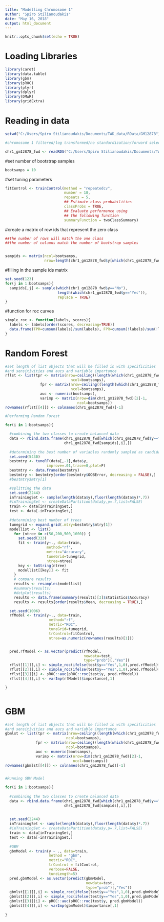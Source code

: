 ```yaml
---
title: "Modelling Chromosome 1"
author: "Spiro Stilianoudakis"
date: "May 16, 2018"
output: html_document
---
```


```r
knitr::opts_chunk$set(echo = TRUE)
```

# Loading Libraries

```r

library(caret)
library(data.table)
library(gbm)
library(pROC)
library(plyr)
library(dplyr)
library(DMwR)
library(gridExtra)


```

# Reading in data

```r

setwd("C:/Users/Spiro Stilianoudakis/Documents/TAD_data/RData/GM12878")

#chromosome 1 filtered/log transformed/no standardization/forward selection

chr1_gm12878_fwd <- readRDS("C:/Users/Spiro Stilianoudakis/Documents/TAD_data/RData/GM12878/chr1_gm12878_fwd.rds")


```


#set number of bootstrap samples

```r

bootsamps = 10

```

#set tuning parameters

```r
fitControl <- trainControl(method = "repeatedcv",
                           number = 10,
                           repeats = 5,
                           ## Estimate class probabilities
                           classProbs = TRUE,
                           ## Evaluate performance using 
                           ## the following function
                           summaryFunction = twoClassSummary)

```

#create a matrix of row ids that represent the zero class


```r
##the number of rows will match the one class
##the number of columns match the number of bootstrap samples


sampids <- matrix(ncol=bootsamps, 
                  nrow=length(chr1_gm12878_fwd$y[which(chr1_gm12878_fwd$y=="Yes")]))


```

#filling in the sample ids matrix

```r
set.seed(123)
for(j in 1:bootsamps){
  sampids[,j] <- sample(which(chr1_gm12878_fwd$y=="No"),
                        length(which(chr1_gm12878_fwd$y=="Yes")),
                        replace = TRUE)
}

```

#function for roc curves

```r
simple_roc <- function(labels, scores){
  labels <- labels[order(scores, decreasing=TRUE)]
  data.frame(TPR=cumsum(labels)/sum(labels), FPR=cumsum(!labels)/sum(!labels), labels)
}

```


# Random Forest

```r

#set length of list objects that will be filled in with specificities
#and sensitivities and aucs and variable importance
rflst <- list(tpr <- matrix(nrow=ceiling((length(which(chr1_gm12878_fwd$y=="Yes"))*2)*.3), 
                              ncol=bootsamps),
                fpr <- matrix(nrow=ceiling((length(which(chr1_gm12878_fwd$y=="Yes"))*2)*.3), 
                              ncol=bootsamps),
                auc <- numeric(bootsamps),
                varimp <- matrix(nrow=dim(chr1_gm12878_fwd)[2]-1,
                                 ncol=bootsamps))
rownames(rflst[[4]]) <- colnames(chr1_gm12878_fwd)[-1]

#Performing Random Forest

for(i in 1:bootsamps){

  #combining the two classes to create balanced data
  data <- rbind.data.frame(chr1_gm12878_fwd[which(chr1_gm12878_fwd$y=="Yes"),],
                           chr1_gm12878_fwd[sampids[,i],])
  
  #determining the best number of variables randomly sampled as candidates at each split
  set.seed(5430)
  bestmtry <- tuneRF(data[,-1],data$y,
                   improve=.01,trace=0,plot=F) 
  bestmtry <- data.frame(bestmtry)
  bestmtry <- bestmtry[order(bestmtry$OOBError, decreasing = FALSE),]
  #bestmtry$mtry[1]

  #splitting the data
  set.seed(2244)
  inTrainingSet <- sample(length(data$y),floor(length(data$y)*.7))
  #inTrainingSet <- createDataPartition(data$y,p=.7,list=FALSE)
  train <- data[inTrainingSet,]
  test <- data[-inTrainingSet,]
  
  #determining best number of trees
  tunegrid <- expand.grid(.mtry=bestmtry$mtry[1])
  modellist <- list()
    for (ntree in c(50,200,500,1000)) {
      set.seed(333)
      fit <- train(y~., data=train, 
                   method="rf", 
                   metric="Accuracy",
                   tuneGrid=tunegrid, 
                   ntree=ntree)
      key <- toString(ntree)
      modellist[[key]] <- fit
    }
    # compare results
    results <- resamples(modellist)
    #summary(results)
    #dotplot(results)
    results <- data.frame(summary(results)[3]$statistics$Accuracy)
    results <- results[order(results$Mean, decreasing = TRUE),]

  set.seed(1006)
  rfModel <- train(y~., data=train, 
                    method="rf", 
                    metric="ROC", 
                    tuneGrid=tunegrid, 
                    trControl=fitControl, 
                    ntree=as.numeric(rownames(results)[1]))


  pred.rfModel <- as.vector(predict(rfModel, 
                                    newdata=test, 
                                    type="prob")[,"Yes"])
  rflst[[1]][,i] <- simple_roc(ifelse(test$y=="Yes",1,0),pred.rfModel)[,1]
  rflst[[2]][,i] <- simple_roc(ifelse(test$y=="Yes",1,0),pred.rfModel)[,2]
  rflst[[3]][i] <- pROC::auc(pROC::roc(test$y, pred.rfModel))
  rflst[[4]][,i] <- varImp(rfModel)$importance[,1]

}



```

# GBM

```r

#set length of list objects that will be filled in with specificities
#and sensitivities and aucs and variable importance
gbmlst <- list(tpr <- matrix(nrow=ceiling((length(which(chr1_gm12878_fwd$y=="Yes"))*2)*.3), 
                            ncol=bootsamps),
              fpr <- matrix(nrow=ceiling((length(which(chr1_gm12878_fwd$y=="Yes"))*2)*.3), 
                            ncol=bootsamps),
              auc <- numeric(bootsamps),
              varimp <- matrix(nrow=dim(chr1_gm12878_fwd)[2]-1,
                               ncol=bootsamps))
rownames(gbmlst[[4]]) <- colnames(chr1_gm12878_fwd)[-1]


#Running GBM Model

for(i in 1:bootsamps){
  
  #combining the two classes to create balanced data
  data <- rbind.data.frame(chr1_gm12878_fwd[which(chr1_gm12878_fwd$y=="Yes"),],
                           chr1_gm12878_fwd[sampids[,i],])
  
  
  set.seed(2244)
  inTrainingSet <- sample(length(data$y),floor(length(data$y)*.7))
  #inTrainingSet <- createDataPartition(data$y,p=.7,list=FALSE)
  train <- data[inTrainingSet,]
  test <- data[-inTrainingSet,]
  
  #GBM
  gbmModel <- train(y ~ ., data=train, 
                    method = "gbm", 
                    metric="ROC", 
                    trControl = fitControl, 
                    verbose=FALSE, 
                    tuneLength=5)
  pred.gbmModel <- as.vector(predict(gbmModel, 
                                     newdata=test, 
                                     type="prob")[,"Yes"])
  gbmlst[[1]][,i] <- simple_roc(ifelse(test$y=="Yes",1,0),pred.gbmModel)[,1]
  gbmlst[[2]][,i] <- simple_roc(ifelse(test$y=="Yes",1,0),pred.gbmModel)[,2]
  gbmlst[[3]][i] <- pROC::auc(pROC::roc(test$y, pred.gbmModel))
  gbmlst[[4]][,i] <- varImp(gbmModel)$importance[,1]
  
}


```

